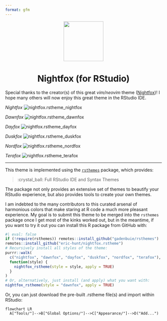 ```yaml
---
format: gfm
---
```


<p align="center">
  <img width="128" height="128" src="https://user-images.githubusercontent.com/2746374/179428323-6d6b5e7f-6459-47b3-9e03-fea7553d85af.svg" />
</p>

<h1 align="center">Nightfox (for RStudio)</h1>

Special thanks to the creator(s) of this great *vim/neovim* theme ([Nightfox](https://github.com/EdenEast/nightfox.nvim))! I hope many others will now enjoy this great theme in the RStudio IDE.

_Nightfox_
![nightfox.rstheme_nightfox](./images/nightfox.png)

_Dawnfox_
![nightfox.rstheme_dawnfox](./images/dawnfox.png)

_Dayfox_
![nightfox.rstheme_dayfox](./images/dayfox.png)

_Duskfox_
![nightfox.rstheme_duskfox](./images/duskfox.png)

_Nordfox_
![nightfox.rstheme_nordfox](./images/nordfox.png)

_Terafox_
![nightfox.rstheme_terafox](./images/terafox.png)

---

This theme is implemented using the [`rsthemes`](https://github.com/gadenbuie/rsthemes) package, which provides:

> :crystal_ball: Full RStudio IDE and Syntax Themes

The package not only provides an extensive set of themes to beautify your RStudio experience, but also provides tools to create your own themes.

I am indebted to the many contributors to this curated arsenal of harmonious colors that make staring at R code a much more pleasant experience. My goal is to submit this theme to be merged into the `rsthemes` package once I get most of the kinks worked out, but in the meantime, if you want to try it out you can install this R package from GitHub with:

```r
#| eval: false
if (!require(rsthemes)) remotes::install_github("gadenbuie/rsthemes")
remotes::install_github("eric-hunt/nightfox.rstheme")
# Recursively install all styles of the theme:
purrr::walk(
  c("nightfox", "dawnfox", "dayfox", "duskfox", "nordfox", "terafox"),
  function(style) {
    nightfox_rstheme(style = style, apply = TRUE)
  }
)
# Or, alternatively, just install (and apply) what you want with:
nightfox_rstheme(style = "dawnfox", apply = TRUE)
```

Or, you can just download the pre-built .rstheme file(s) and import within RStudio:

```mermaid
flowchart LR
  A["Tools/"]-->B["Global Options/"]-->C["Appearance/"]-->D("Add...")
```
